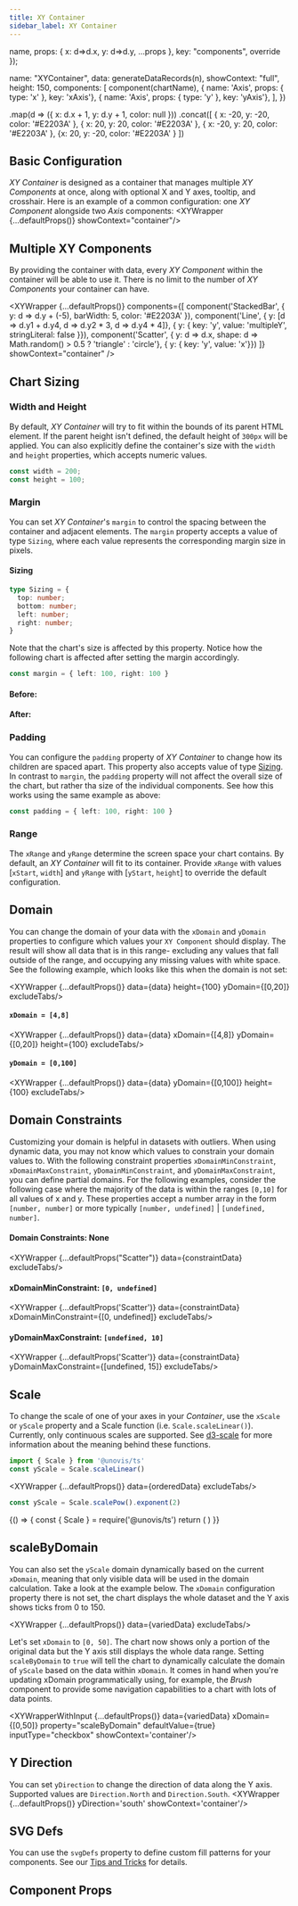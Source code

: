 ```yaml
---
title: XY Container
sidebar_label: XY Container
---
```



  name,
  props: { x: d=>d.x, y: d=>d.y, ...props },
  key: "components",
  override
});

  name: "XYContainer",
  data: generateDataRecords(n),
  showContext: "full",
  height: 150,
  components: [
    component(chartName),
    { name: 'Axis', props: { type: 'x' }, key: 'xAxis'},
    { name: 'Axis', props: { type: 'y' }, key: 'yAxis'},
  ],
})

  .map(d => ({ x: d.x + 1, y: d.y + 1, color: null }))
  .concat([
    { x: -20, y: -20, color: '#E2203A' },
    { x: 20, y: 20, color: '#E2203A' },
    { x: -20, y: 20, color: '#E2203A' },
    {x: 20, y: -20, color: '#E2203A' }
  ])

## Basic Configuration
_XY Container_ is designed as a container that manages multiple _XY Components_ at once, along with optional X and Y
axes, tooltip, and crosshair. Here is an example of a common configuration: one _XY Component_ alongside two _Axis_ components:
<XYWrapper {...defaultProps()} showContext="container"/>

## Multiple XY Components
By providing the container with data, every _XY Component_ within the container will be able to use it.
There is no limit to the number of _XY Components_ your container can have.

<XYWrapper {...defaultProps()}
  components={[
    component('StackedBar', { y: d => d.y + (-5), barWidth: 5, color: '#E2203A' }),
    component('Line', { y: [d => d.y1 + d.y4, d => d.y2 * 3, d => d.y4 * 4]}, { y: { key: 'y', value: 'multipleY', stringLiteral: false }}),
    component('Scatter', { y: d => d.x, shape: d => Math.random() > 0.5 ? 'triangle' : 'circle'}, { y: { key: 'y', value: 'x'}})
    ]}
  showContext="container"
/>

## Chart Sizing
### Width and Height
By default, _XY Container_ will try to fit within the bounds of its parent HTML element. If the parent
height isn't defined, the default height of `300px` will be applied. You can also explicitly define the container's
size with the `width` and `height` properties, which accepts numeric values.

```ts
const width = 200;
const height = 100;
```

<div className='center'>
  <XYWrapper {...defaultProps()} containerProps={{ width: 200, height: 100}} excludeTabs/>
</div>

### Margin
You can set _XY Container_'s `margin` to control the spacing between the container and adjacent
elements. The `margin` property accepts a value of type `Sizing`, where each value represents the
corresponding margin size in pixels.

#### Sizing
```ts
type Sizing = {
  top: number;
  bottom: number;
  left: number;
  right: number;
}
```

Note that the chart's size is affected by this property. Notice how the following chart is affected
after setting the margin accordingly.

```ts
const margin = { left: 100, right: 100 }
```

#### Before:
<div className='flex'>
  <XYWrapper className='showBorder' {...defaultProps()} containerProps={{ height: 100 }} excludeTabs/>
</div>

#### After:
<div className='flex'>
  <XYWrapper className='showBorder' {...defaultProps()} containerProps={{ height: 100, margin: { left: 100, right: 100 }}} excludeTabs/>
</div>

### Padding
You can configure the `padding` property of _XY Container_ to change how its children
are spaced apart. This property also accepts value of type <a href='#sizing'>Sizing</a>.
In contrast to `margin`, the `padding` property will not affect the overall size of the chart, but
rather tha size of the individual components. See how this works using the same example as above:

```ts
const padding = { left: 100, right: 100 }
```
<div className='flex'>
  <XYWrapper className='showBorder' {...defaultProps()} containerProps={{ height: 100, padding: { left: 100, right: 100 }}} excludeTabs/>
</div>

### Range
The `xRange` and `yRange` determine the screen space your chart contains. By default, an _XY Container_ will
fit to its container. Provide `xRange` with values [`xStart`, `width`] and `yRange` with [`yStart`, `height`]
to override the default configuration.

## Domain
You can change the domain of your data with the `xDomain` and `yDomain` properties to configure which values your `XY Component` should display.
The result will show all data that is in this range- excluding any values that fall outside of the range, and occupying any missing values with white space.
See the following example, which looks like this when the domain is not set:

<XYWrapper {...defaultProps()} data={data} height={100} yDomain={[0,20]} excludeTabs/>

#### `xDomain = [4,8]`
<XYWrapper {...defaultProps()} data={data} xDomain={[4,8]} yDomain={[0,20]} height={100} excludeTabs/>

#### `yDomain = [0,100]`
<XYWrapper {...defaultProps()} data={data} yDomain={[0,100]} height={100} excludeTabs/>

## Domain Constraints
Customizing your domain is helpful in datasets with outliers. When using dynamic data, you may not know which values to constrain your domain values to.
With the following constraint properties `xDomainMinConstraint`, `xDomainMaxConstraint`, `yDomainMinConstraint`, and `yDomainMaxConstraint`, you can define partial domains.
For the following examples, consider the following case where the majority of the data is within the ranges `[0,10]` for all values of x and y.
These properties accept a number array in the form `[number, number]` or more typically `[number, undefined]` | `[undefined, number]`.

#### Domain Constraints: None
<XYWrapper {...defaultProps("Scatter")} data={constraintData} excludeTabs/>

#### xDomainMinConstraint: `[0, undefined]`
<XYWrapper {...defaultProps('Scatter')} data={constraintData} xDomainMinConstraint={[0, undefined]} excludeTabs/>

#### yDomainMaxConstraint: `[undefined, 10]`
<XYWrapper {...defaultProps('Scatter')} data={constraintData} yDomainMaxConstraint={[undefined, 15]} excludeTabs/>

## Scale
To change the scale of one of your axes in your _Container_, use the `xScale` or `yScale` property and a Scale function (i.e. `Scale.scaleLinear()`).
Currently, only continuous scales are supported. See <a href='https://github.com/d3/d3-scale' target='__blank'>d3-scale</a>
for more information about the meaning behind these functions.

```ts
import { Scale } from '@unovis/ts'
const yScale = Scale.scaleLinear()
```

<XYWrapper {...defaultProps()} data={orderedData} excludeTabs/>

```ts
const yScale = Scale.scalePow().exponent(2)
```

<BrowserOnly>
{() => {
  const { Scale } = require('@unovis/ts')
  return (
    <XYWrapper {...defaultProps()} data={orderedData} yScale={Scale.scalePow().exponent(2)} excludeTabs/>
  )
}}
</BrowserOnly>

## scaleByDomain
You can also set the `yScale` domain dynamically based on the current `xDomain`, meaning that only visible data will be used in the domain calculation.
Take a look at the example below. The `xDomain` configuration property there is not set, the chart displays the whole dataset and the Y axis shows ticks from 0 to 150.

<XYWrapper {...defaultProps()} data={variedData} excludeTabs/>

Let's set `xDomain` to `[0, 50]`. The chart now shows only a portion of the original data but the Y axis still displays the whole data range.
Setting `scaleByDomain` to `true` will tell the chart to dynamically calculate the domain of `yScale` based on the data within `xDomain`.
It comes in hand when you're updating xDomain programmatically using, for example, the _Brush_ component to provide some navigation capabilities to a chart with lots of data points.

<XYWrapperWithInput
  {...defaultProps()}
  data={variedData}
  xDomain={[0,50]}
  property="scaleByDomain"
  defaultValue={true}
  inputType="checkbox"
  showContext='container'/>

## Y Direction
You can set `yDirection` to change the direction of data along the Y axis. Supported values are `Direction.North` and `Direction.South`.
<XYWrapper {...defaultProps()} yDirection='south' showContext='container'/>

## SVG Defs
You can use the `svgDefs` property to define custom fill patterns for your components.
See our <a href="../extras#custom-fills-with-svg-defs">Tips and Tricks</a> for details.

## Component Props
<PropTable name="VisXYContainer"/>
